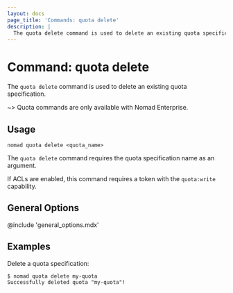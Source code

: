 ```yaml
---
layout: docs
page_title: 'Commands: quota delete'
description: |
  The quota delete command is used to delete an existing quota specification.
---
```


# Command: quota delete

The `quota delete` command is used to delete an existing quota specification.

~> Quota commands are only available with Nomad Enterprise.

## Usage

```plaintext
nomad quota delete <quota_name>
```

The `quota delete` command requires the quota specification name as an argument.

If ACLs are enabled, this command requires a token with the `quota:write`
capability.

## General Options

@include 'general_options.mdx'

## Examples

Delete a quota specification:

```shell-session
$ nomad quota delete my-quota
Successfully deleted quota "my-quota"!
```
